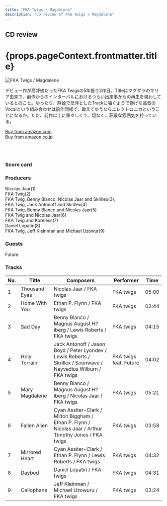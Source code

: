 ```yaml
---
title: "FKA Twigs / Magdalene"
description: "CD review of FKA Twigs / Magdalene"
---
```




<h2>CD review</h2>
<h1 className="h1--no--margin">{props.pageContext.frontmatter.title}</h1>
<Row  className="image-card-group">
	<Column colMd={"4"} colLg={"4"} noGutterMdLeft="">
       <ImageCard>

![FKA Twigs / Magdalene](../../images/cd/fkatwigs2L.jpg) 

</ImageCard>
	</Column>
	<Column colMd={"8"} colLg={"8"} noGutterMdLeft="">
	<p>
	デビュー作が高評価だったFKA Twigsの5年振り2作目。Titleはマグダラのマリア由来で、前作からのインターバルにおけるつらい出来事からの再生を現わしているとのこと。ゆったり、静謐で茫洋としたTrackに囁くようで儚げな高音のVocalという組み合わせは前作同様で、敢えてゆうならエレクトロニカということになるか。ただ、前作以上に重々しくて、切なく、荘厳な雰囲気を持っている。
	</p>
	<a href="https://amzn.to/2Mzgb6l">Buy from amazon.com</a>
	<br/>  
	<a href="https://amzn.to/2U1RUtD">Buy from amazon.co.jp</a>
	<br/>
	<a style="display:inline-block;overflow:hidden;background:url(https://linkmaker.itunes.apple.com/ja-jp/lockup.svg?releaseDate=2019-11-08&kind=album&bubble=apple_music&style=mono-black) no-repeat;width:180px;height:45px;" href="https://geo.music.apple.com/jp/album/magdalene/1477652618?mt=1&app=music&ls=1&at=11lcug"></a>
	<a style="display:inline-block;overflow:hidden;background:url(https://linkmaker.itunes.apple.com/ja-jp/badge-lrg.svg?releaseDate=2019-11-08&kind=album&bubble=itunes_music) no-repeat;width:140px;height:45px;" href="https://geo.music.apple.com/jp/album/magdalene/1477652618?app=itunes&at=11lcug"></a>
	</Column>
</Row>
<Row >
	<Column colMd={"4"} colLg={"4"} noGutterMdLeft="">
<div>
    <h3>Score card</h3>
	<SliderJS1 value="5" />
    <SliderJS2 value="1" />
	<SliderJS3 value="2" />
    <SliderJS4 value="8" />
</div>
</Column>
<Column colMd={"8"} colLg={"8"} noGutterMdLeft="">
<div>
<h3>Producers</h3>
<p>
Nicolas Jaar(1)
<br/>FKA Twig(2)
<br/>FKA Twig, Benny Blanco, Nicolas Jaar and Skrillex(3),
<br/>FKA Twig, Jack Antonoff and Skrillex(4)
<br/>FKA Twig, Benny Blanco and Nicolas Jaar(5)
<br/>FKA Twig and Nicolas Jaar(6)
<br/>FKA Twig and Koreless(7)
<br/>Daniel Lopatin(8)
<br/>FKA Twig, Jeff Kleinman and Michael Uzowur(9)
</p>
<h3>Guests</h3>
<p>
Future
</p>
</div>
</Column>
</Row>

<h3>Tracks</h3>

| No. |	 Title         |	 Composers                                                                                                    |	 Performer             | Time  |
| --- |	-------------- | ---------------------------------------------------------------------------------------------------------------- |	---------------------- | ----- |
| 1   |	Thousand Eyes  | Nicolas Jaar / FKA twigs                                                                                         |	FKA twigs              | 05:00 |
| 2   |	Home With You  | Ethan P. Flynn / FKA twigs                                                                                       |	FKA twigs              | 03:44 |
| 3   |	Sad Day        | Benny Blanco / Magnus August H?iberg / Lewis Roberts / FKA twigs                                                 |	FKA twigs              | 04:15 |
| 4   |	Holy Terrain   | Jack Antonoff / Jason Boyd / Peter Lyondev / Lewis Roberts / Skrillex / Sounwave / Nayvadius Wilburn / FKA twigs |	FKA twigs feat. Future | 04:02 |
| 5   |	Mary Magdalene | Benny Blanco / Magnus August H?iberg / Nicolas Jaar / FKA twigs                                                  |	FKA twigs              | 05:21 |
| 6   |	Fallen Alien   | Cyan Assiter-Clark / Milton Biggham / Ethan P. Flynn / Nicolas Jaar / Arthur Timothy Jones / FKA twigs           |	FKA twigs              | 03:58 |
| 7   |	Mirrored Heart | Cyan Assiter-Clark / Ethan P. Flynn / Lewis Roberts / FKA twigs                                                  |	FKA twigs              | 04:32 |
| 8   |	Daybed         | Daniel Lopatin / FKA twigs                                                                                       |	FKA twigs              | 04:31 |
| 9   |	Cellophane     | Jeff Kleinman / Michael Uzowuru / FKA twigs                                                                      |	FKA twigs              | 03:24 |

